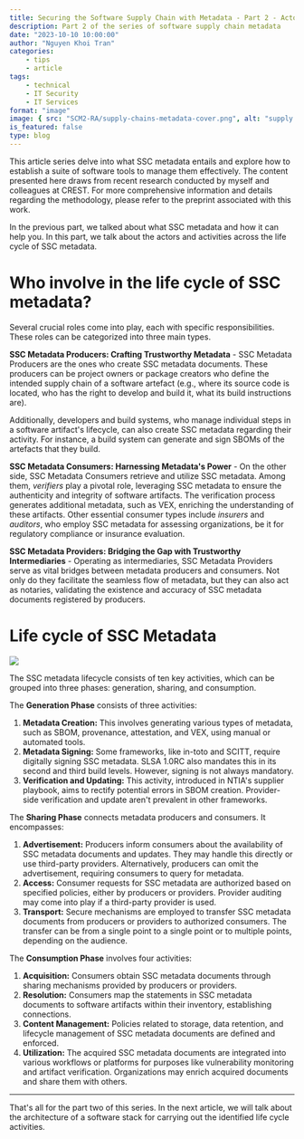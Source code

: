 ```yaml
---
title: Securing the Software Supply Chain with Metadata - Part 2 - Actors and Activities
description: Part 2 of the series of software supply chain metadata
date: "2023-10-10 10:00:00"
author: "Nguyen Khoi Tran"
categories:
    - tips
    - article
tags:
    - technical
    - IT Security
    - IT Services
format: "image"
image: { src: "SCM2-RA/supply-chains-metadata-cover.png", alt: "supply chain" }
is_featured: false
type: blog
---
```



This article series delve into what SSC metadata entails and explore how to establish a suite of software tools to manage them effectively. The content presented here draws from recent research conducted by myself and colleagues at CREST. For more comprehensive information and details regarding the methodology, please refer to the preprint associated with this work.

In the previous part, we talked about what SSC metadata and how it can help you. In this part, we talk about the actors and activities across the life cycle of SSC metadata. 

# Who involve in the life cycle of SSC metadata?

Several crucial roles come into play, each with specific responsibilities. These roles can be categorized into three main types.

**SSC Metadata Producers: Crafting Trustworthy Metadata** - SSC Metadata Producers are the ones who create SSC metadata documents. These producers can be project owners or package creators who define the intended supply chain of a software artefact (e.g., where its source code is located, who has the right to develop and build it, what its build instructions are). 

Additionally, developers and build systems, who manage individual steps in a software artifact's lifecycle, can also create SSC metadata regarding their activity. For instance, a build system can generate and sign SBOMs of the artefacts that they build. 

**SSC Metadata Consumers: Harnessing Metadata's Power** - On the other side, SSC Metadata Consumers retrieve and utilize SSC metadata. Among them, *verifiers* play a pivotal role, leveraging SSC metadata to ensure the authenticity and integrity of software artifacts. The verification process generates additional metadata, such as VEX, enriching the understanding of these artifacts. Other essential consumer types include *insurers* and *auditors*, who employ SSC metadata for assessing organizations, be it for regulatory compliance or insurance evaluation.

**SSC Metadata Providers: Bridging the Gap with Trustworthy Intermediaries** - Operating as intermediaries, SSC Metadata Providers serve as vital bridges between metadata producers and consumers. Not only do they facilitate the seamless flow of metadata, but they can also act as notaries, validating the existence and accuracy of SSC metadata documents registered by producers.

# Life cycle of SSC Metadata

![](SCM2-RA/Pasted-image-20231010132336.png)

The SSC metadata lifecycle consists of ten key activities, which can be grouped into three phases: generation, sharing, and consumption.

The **Generation Phase** consists of three activities:
1. **Metadata Creation:** This involves generating various types of metadata, such as SBOM, provenance, attestation, and VEX, using manual or automated tools. 
2. **Metadata Signing:** Some frameworks, like in-toto and SCITT, require digitally signing SSC metadata. SLSA 1.0RC also mandates this in its second and third build levels. However, signing is not always mandatory.
3. **Verification and Updating:** This activity, introduced in NTIA's supplier playbook, aims to rectify potential errors in SBOM creation. Provider-side verification and update aren't prevalent in other frameworks.

The **Sharing Phase** connects metadata producers and consumers. It encompasses:
1. **Advertisement:** Producers inform consumers about the availability of SSC metadata documents and updates. They may handle this directly or use third-party providers. Alternatively, producers can omit the advertisement, requiring consumers to query for metadata.
2. **Access:** Consumer requests for SSC metadata are authorized based on specified policies, either by producers or providers. Provider auditing may come into play if a third-party provider is used.
3. **Transport:** Secure mechanisms are employed to transfer SSC metadata documents from producers or providers to authorized consumers. The transfer can be from a single point to a single point or to multiple points, depending on the audience.

The **Consumption Phase** involves four activities:
1. **Acquisition:** Consumers obtain SSC metadata documents through sharing mechanisms provided by producers or providers.
2. **Resolution:** Consumers map the statements in SSC metadata documents to software artifacts within their inventory, establishing connections.
3. **Content Management:** Policies related to storage, data retention, and lifecycle management of SSC metadata documents are defined and enforced.
4. **Utilization:** The acquired SSC metadata documents are integrated into various workflows or platforms for purposes like vulnerability monitoring and artifact verification. Organizations may enrich acquired documents and share them with others.

_____
That's all for the part two of this series. In the next article, we will talk about the architecture of a software stack for carrying out the identified life cycle activities.